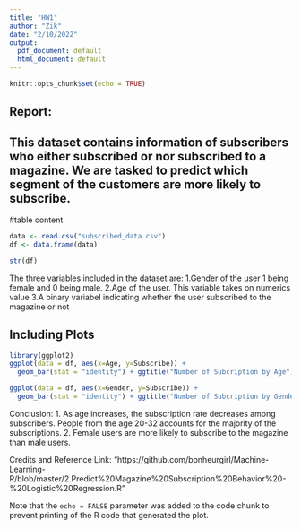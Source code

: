 ```yaml
---
title: "HW1"
author: "Zik"
date: "2/10/2022"
output:
  pdf_document: default
  html_document: default
---
```


```r
knitr::opts_chunk$set(echo = TRUE)
```

## Report: 
## This dataset contains information of subscribers who either subscribed or nor subscribed to a magazine. We are tasked to predict which segment of the customers are more likely to subscribe.


#table content
```r
data <- read.csv("subscribed_data.csv")
df <- data.frame(data)
```

```r
str(df)
```


The three variables included in the dataset are:
1.Gender of the user 1 being female and 0 being male.
2.Age of the user. This variable takes on numerics value
3.A binary variabel indicating whether the user subscribed to the magazine or not


## Including Plots
```r
library(ggplot2)
ggplot(data = df, aes(x=Age, y=Subscribe)) + 
  geom_bar(stat = "identity") + ggtitle("Number of Subcription by Age")
```

```r
ggplot(data = df, aes(x=Gender, y=Subscribe)) + 
  geom_bar(stat = "identity") + ggtitle("Number of Subcription by Gender")
```

Conclusion:
1. As age increases, the subscription rate decreases among subscribers. People from the age 20-32 accounts for the majority of the subscriptions.
2. Female users are more likely to subscribe to the magazine than male users.






Credits and Reference Link: "https://github.com/bonheurgirl/Machine-Learning-R/blob/master/2.Predict%20Magazine%20Subscription%20Behavior%20-%20Logistic%20Regression.R"


Note that the `echo = FALSE` parameter was added to the code chunk to prevent printing of the R code that generated the plot.
